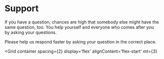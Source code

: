 
<Container>
<Grid container mb={8} mt={4}>

# Support

If you have a question, chances are high that somebody else might have the same question, too. You help yourself and everyone who comes after you by asking your questions. 

Please help us respond faster by asking your question in the correct place.

<Grid
container
spacing={2}
display='flex'
alignContent='flex-start'
mt={3}
>
<Grid item xs={12} md={4}>
  <CustomCard title={'Safe{Wallet}'} description={'For questions about the Safe{Wallet} - the web app and the mobile apps, please ask your questions at our Help Center.'} url={'https://help.safe.global/en/'} />
</Grid>

<Grid item xs={12} md={4}>
  <CustomCard title={'Safe{Core}'} description={'For technical questions about Safe Smart Accounts (smart contracts), SDK, and the API, please ask your questions on our Stack Exchange.'} url={'https://ethereum.stackexchange.com/questions/tagged/safe-core'} />
</Grid>

<Grid item xs={12} md={4}>
  <CustomCard title={'Report Bugs'} description={'Please file an issue in the associated GitHub repository for things not working as expected and for reporting bugs.'} url={'https://github.com/safe-global'} />
</Grid>

</Grid>
</Grid>
</Container>
